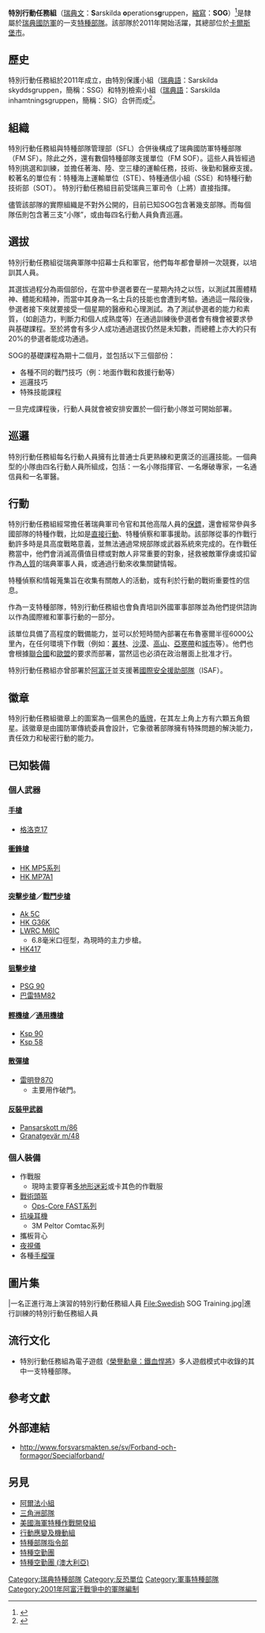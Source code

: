 {{多個問題|
{{dead end|time=2014-03-27T10:45:13+00:00}}
{{refimprove|time=2014-03-27T10:45:13+00:00}}
}}
{{NoteTA
|G1=Firearms
|G2=Military
|G3=長度單位
|G4=地區用語
|G5=地名
|G6=Games
}}
{{Infobox military unit
|unit_name= 特別行動任務組
|image= [[Image:Försvarsmaktens_specialförband.svg|100px]]
|country= {{flagcountry|Sweden}}
|type= [[特種部隊|特種部隊]]
|branch= [[Image:Försvarsmakten_vapen_bra.svg|15px]][[瑞典國防軍|瑞典國防軍]]
|dates= 2011年—
|role= [[特種作戰|特種作戰]]<br/>{{tsl|en|Direct action (military)|直接行動 (軍事)|直接行動}}<br/>[[特種偵察|特種偵察]]<br/>[[軍事援助|軍事援助]]<br/>要員保護<br/>人員救援<br/>[[人質|人質]]救援
|command_structure= {{Link-en|瑞典三軍司令|Supreme Commander of the Swedish Armed Forces}}
|size= 機密
|current_commander= 機密
|garrison= {{tsl|en|Karlsborg Fortress|Karlsborg要塞}}<br/> [[卡爾斯堡市|卡爾斯堡市]]<br/>[[西約特蘭|西約特蘭]]
|engagements= [[持久自由行動|持久自由行動]]
}}

'''特別行動任務組'''（[[瑞典文|瑞典文]]：'''S'''arskilda '''o'''perations'''g'''ruppen，[[縮寫|縮寫]]：'''SOG'''）<ref name="andra">{{cite web|url=http://www.forsvarsmakten.se/en/Organisation/Special-forces-units/|title=Special forces - Försvarsmakten.se|publisher=Försvarsmakten|date=|accessdate=11 September 2012|deadurl=yes|archiveurl=https://web.archive.org/web/20120826005656/http://www.forsvarsmakten.se/en/Organisation/Special-forces-units/|archivedate=2012年8月26日}}</ref>是隸屬於[[瑞典國防軍|瑞典國防軍]]的一支[[特種部隊|特種部隊]]。該部隊於2011年開始活躍，其總部位於[[卡爾斯堡市|卡爾斯堡市]]。

== 歷史 ==
特別行動任務組於2011年成立，由特別保護小組（[[瑞典語|瑞典語]]：Sarskilda skyddsgruppen，簡稱：SSG）和特別檢索小組（[[瑞典語|瑞典語]]：Sarskilda inhamtningsgruppen，簡稱：SIG）合併而成<ref name="forsta">{{cite news|url=http://www.forsvarsmakten.se/sv/Aktuellt/Nyhetsarkiv/Centrala-nyheter/16589/Under-ytan-pa-specialforbanden/ |title=Under ytan pa specialforbanden|publisher=Forsvarsmakten|date=10 December 2010|accessdate=14 December 2010}}</ref>。

== 組織 ==
特別行動任務組與特種部隊管理部（SFL）合併後構成了瑞典國防軍特種部隊（FM SF）。除此之外，還有數個特種部隊支援單位（FM SOF）。這些人員皆經過特別挑選和訓練，並擔任著海、陸、空三棲的運輸任務，技術、後勤和醫療支援。較著名的單位有：特種海上運輸單位（STE）、特種通信小組（SSE）和特種行動技術部（SOT）。
特別行動任務組目前受瑞典三軍司令（上將）直接指揮。

儘管該部隊的實際組織是不對外公開的，目前已知SOG包含著幾支部隊。而每個隊伍則包含著三支“小隊”，或由每四名行動人員負責巡邏。

== 選拔 ==
特別行動任務組從瑞典軍隊中招幕士兵和軍官，他們每年都會舉辨一次競賽，以培訓其人員。

其選拔過程分為兩個部份，在當中參選者要在一星期內持之以恆，以測試其團體精神、體能和精神，而當中其身為一名士兵的技能也會遭到考驗。通過這一階段後，參選者接下來就要接受一個星期的醫療和心理測試。為了測試參選者的能力和素質，（如創造力，判斷力和個人成熟度等）在通過訓練後參選者會有機會被要求參與基礎課程。至於將會有多少人成功通過選拔仍然是未知數，而總體上亦大約只有20%的參選者能成功通過。

SOG的基礎課程為期十二個月，並包括以下三個部份：

* 各種不同的戰鬥技巧（例：地面作戰和救援行動等）
* 巡邏技巧
* 特殊技能課程

一旦完成課程後，行動人員就會被安排安置於一個行動小隊並可開始部署。

== 巡邏 ==
特別行動任務組每名行動人員擁有比普通士兵更熟練和更廣泛的巡邏技能。一個典型的小隊由四名行動人員所組成，包括：一名小隊指揮官、一名爆破專家，一名通信員和一名軍醫。

== 行動 ==
特別行動任務組經常擔任著瑞典軍司令官和其他高階人員的[[保鏢|保鏢]]，還會經常參與多國部隊的特種作戰，比如是[[直接行動|直接行動]]、特種偵察和軍事援助。該部隊從事的作戰行動許多時是具高度戰略意義，並無法通過常規部隊或武器系統來完成的。在作戰任務當中，他們會消滅高價值目標或對敵人非常重要的對象，拯救被敵軍俘虜或扣留作為[[人質|人質]]的瑞典軍事人員，或通過行動來收集關鍵情報。

特種偵察和情報蒐集旨在收集有關敵人的活動，或有利於行動的戰術重要性的信息。

作為一支特種部隊，特別行動任務組也會負責培訓外國軍事部隊並為他們提供諮詢以作為國際維和軍事行動的一部分。

該單位具備了高程度的戰備能力，並可以於短時間內部署在布魯塞爾半徑6000公里內，在任何環境下作戰（例如：[[叢林|叢林]]、[[沙漠|沙漠]]、[[高山|高山]]、[[亞寒帶|亞寒帶]]和[[城市|城市]]等）。他們也會根據[[聯合國|聯合國]]和[[歐盟|歐盟]]的要求而部署，當然這也必須在政治層面上批准才行。

特別行動任務組亦曾部署於[[阿富汗|阿富汗]]並支援著[[駐阿富汗國際維和部隊|國際安全援助部隊]]（ISAF）。

== 徽章 ==
特別行動任務組徽章上的圖案為一個黑色的[[盾牌|盾牌]]，在其左上角上方有六顆五角銀星。該徽章是由國防軍傳統委員會設計，它象徵著部隊擁有特殊問題的解決能力，責任效力和秘密行動的能力。

== 已知裝備 ==

===個人武器===

====[[手槍|手槍]]====
* [[格洛克17|格洛克17]]

====[[衝鋒槍|衝鋒槍]]====
* [[HK_MP5衝鋒槍|HK MP5系列]]
* [[HK_MP7衝鋒槍|HK MP7A1]]

====[[突擊步槍|突擊步槍]]／[[戰鬥步槍|戰鬥步槍]]====
* [[Ak_5突擊步槍|Ak 5C]]
* [[HK_G36突擊步槍|HK G36K]]
* [[LWRC_M6突擊步槍|LWRC M6IC]]
** 6.8毫米口徑型，為現時的主力步槍。
* [[HK417自動步槍|HK417]]

====[[狙擊步槍|狙擊步槍]]====
* [[PSG_90狙擊步槍|PSG 90]]
* [[巴雷特M82狙擊步槍|巴雷特M82]]

====[[輕機槍|輕機槍]]／[[通用機槍|通用機槍]]====
* [[FN_Minimi輕機槍|Ksp 90]]
* [[Ksp_58通用機槍|Ksp 58]]

====[[散彈槍|散彈槍]]====
* [[雷明登870泵動式霰彈槍|雷明登870]]
** 主要用作破門。

====[[反裝甲武器|反裝甲武器]]====
* [[AT4反坦克火箭筒|Pansarskott m/86]]
* [[卡爾·古斯塔夫無後座力炮|Granatgevär m/48]]

===個人裝備===
* 作戰服
** 現時主要穿著[[Multicam|多地形迷彩]]或卡其色的作戰服
* [[戰術頭盔|戰術頭盔]]
** [[未來突擊外殼技術頭盔|Ops-Core FAST系列]]
* [[抗噪耳機|抗噪耳機]]
** 3M Peltor Comtac系列
* 攜板背心
* [[夜視儀|夜視儀]]
* 各種[[手榴彈|手榴彈]]

== 圖片集 ==
<gallery widths="200px" heights="200px" perrow="4">
|一名正進行海上演習的特別行動任務組人員
File:Swedish SOG Training.jpg|進行訓練的特別行動任務組人員
</gallery>

== 流行文化 ==
* 特別行動任務組為電子遊戲《[[榮譽勳章：鐵血悍將|榮譽勳章：鐵血悍將]]》多人遊戲模式中收錄的其中一支特種部隊。

== 參考文獻 ==
<references/>

== 外部連結 ==
* http://www.forsvarsmakten.se/sv/Forband-och-formagor/Specialforband/ {{Wayback|url=http://www.forsvarsmakten.se/sv/Forband-och-formagor/Specialforband/ |date=20130914004212 }}

== 另見 ==
* [[阿爾法小組|阿爾法小組]]
* [[三角洲部隊|三角洲部隊]]
* [[美國海軍特種作戰開發組|美國海軍特種作戰開發組]]
* [[行動應變及機動組|行動應變及機動組]]
* [[特種部隊指令部|特種部隊指令部]]
* [[特種空勤團|特種空勤團]]
* [[特種空勤團_(澳大利亞)|特種空勤團 (澳大利亞)]]

[[Category:瑞典特種部隊|Category:瑞典特種部隊]]
[[Category:反恐單位|Category:反恐單位]]
[[Category:軍事特種部隊|Category:軍事特種部隊]]
[[Category:2001年阿富汗戰爭中的軍隊編制|Category:2001年阿富汗戰爭中的軍隊編制]]